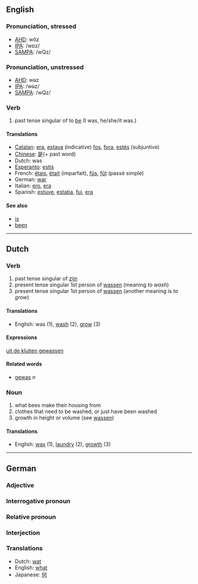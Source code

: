==English==
===Pronunciation, stressed===
*[[w:AHD|AHD]]: wŏz 
*[[w:IPA|IPA]]: /wɒz/
*[[w:SAMPA|SAMPA]]: /wQz/
===Pronunciation, unstressed===
*[[w:AHD|AHD]]: wəz 
*[[w:IPA|IPA]]: /wəz/
*[[w:SAMPA|SAMPA]]: /wQz/

===Verb===

# past tense singular of to [[be]] (I was, he/she/it was.)

====Translations====
*[[Catalan]]: [[era]], [[estava]] (indicative) [[fos]], [[fora]], [[estés]] (subjuntive)
*[[Chinese]]: [[是]](+ past word)
*Dutch: was
*[[Esperanto]]: [[estis]]
*French: [[étais]], [[était]] (imparfait), [[fûs]], [[fût]] (passé simple)
*German: [[war]]
*Italian: [[ero]], [[era#Italian|era]]
*Spanish: [[estuve]], [[estaba]], [[fui]], [[era]]

====See also====
*[[is]]
*[[been]]

----

==Dutch==

===Verb===

# past tense singular of [[zijn]]
# present tense singular 1st person of [[wassen]] (meaning ''to wash'')
# present tense singular 1st person of [[wassen]] (another meaning is ''to grow'')

====Translations====

*English: was (1), [[wash]] (2), [[grow]] (3)

====Expressions====

[[uit de kluiten gewassen]]

====Related words====

*[[gewas]] ''n''

===Noun===

# what bees make their housing from
# clothes that need to be washed, or just have been washed
# growth in height or volume (see [[wassen]])

====Translations====

*English: [[wax]] (1), [[laundry]] (2), [[growth]] (3)

----

==German==

===Adjective===

===Interrogative pronoun===

===Relative pronoun===

===Interjection===

===Translations===

*Dutch: [[wat]]
*English: [[what]]
*Japanese: [[何]]
